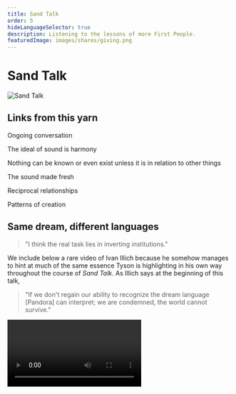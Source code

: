```yaml
---
title: Sand Talk
order: 5
hideLanguageSelector: true
description: Listening to the lessons of more First People.
featuredImage: images/shares/giving.png
---
```


# Sand Talk

![Sand Talk](/images/sand-talk.png)

<AudioPlayer src="https://kernel-audio.s3.amazonaws.com/sand_talk.mp3"/>

## Links from this yarn

<List>

<Link to="/learn/module-0/conversation">

Ongoing conversation

</Link>

<Link to="https://andytudhope.africa/academy/communal-language/#love-this-sound">

The ideal of sound is harmony

</Link>

<Link to="/learn/module-metta/relating-kernel/">

Nothing can be known or even exist unless it is in relation to other things

</Link>

<Link to="https://finding.thebluebook.co.za/nine">

The sound made fresh

</Link>

<Link to="/conversation/reciprocity">

Reciprocal relationships

</Link>

<Link to="/learn/module-0/play-of-pattern">

Patterns of creation

</Link>

</List>

## Same dream, different languages

> "I think the real task lies in inverting institutions."

We include below a rare video of Ivan Illich because he somehow manages to hint at much of the same essence Tyson is highlighting in his own way throughout the course of _Sand Talk_. As Illich says at the beginning of this talk,

> "If we don't regain our ability to recognize the dream language [Pandora] can interpret; we are condemned, the world cannot survive."

<Video src="https://www.youtube-nocookie.com/embed/3mYlqojhn60?start=88" />

> "This means transforming our language again."

> "More and more, we define democracy as reaching consensus on the minimum that everyone _should_ have. I propose the inverse of this notion: the main goal of a healthy political system should be to establish the maximum that everyone can agree is enough for each person."

> "Epimetheus remained with the only gft that didn't escape [...] He is the man who stayed with Pandora, who closed her amphora before hope could escape. He is the man who stayed with his fellow beings [...] Our real problem today lies in regaining a deeply humanistic understanding of hope in our fellow humans, in this world, on this earth. Hope was alienated when it become the product of supernatural institutions."

> "There must be a distinction between the hope we regain and hope in the sense of expectation. We must relearn how to distinguish between openness to being surprised by another and the expectation that the institution will give us the product that we learned to plan for and identify ahead of time. I think that rediscovering our ability to depend on each other, even in technological societies - which are in the worst condition of all societies, in the West and the East - is the greatest task of our time."

<InfoBlock>

<Box>

For just a fleeting moment  
we are lent to each other.  
  
We live because you draw us.  
We have colour because you paint us.  
We breathe because you sing us.  
But just for a fleeting moment,  
we are lent to each other.  
  
Because we erase ourselves,  
like a drawing, even one made in obsidian,  
we lose our colour,  
as even the quetzatl loses its colour.  
We lose our sound, our breath
as does even the water's song.  
  
But for just a fleeting moment  
we are lent to each other.  

</Box>

</InfoBlock>